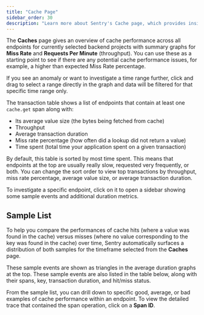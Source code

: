 ```yaml
---
title: "Cache Page"
sidebar_order: 30
description: "Learn more about Sentry's Cache page, which provides insights into cache utilization and latency, so you can investigate potential cache performance issues."
---
```


The **Caches** page gives an overview of cache performance across all endpoints for currently selected backend projects with summary graphs for **Miss Rate** and **Requests Per Minute** (throughput). You can use these as a starting point to see if there are any potential cache performance issues, for example, a higher than expected Miss Rate percentage.

 If you see an anomaly or want to investigate a time range further, click and drag to select a range directly in the graph and data will be filtered for that specific time range only.

The transaction table shows a list of endpoints that contain at least one `cache.get` span along with:

- Its average value size (the bytes being fetched from cache)
- Throughput
- Average transaction duration
- Miss rate percentage (how often did a lookup did not return a value)
- Time spent (total time your application spent on a given transaction)

By default, this table is sorted by most time spent. This means that endpoints at the top are usually really slow, requested very frequently, or both. You can change the sort order to view top transactions by throughput, miss rate percentage, average value size, or average transaction duration.

To investigate a specific endpoint, click on it to open a sidebar showing some sample events and additional duration metrics.

## Sample List

To help you compare the performances of cache hits (where a value was found in the cache) versus misses (where no value corresponding to the key was found in the cache) over time, Sentry automatically surfaces a distribution of both samples for the timeframe selected from the **Caches** page.

These sample events are shown as triangles in the average duration graphs at the top. These sample events are also listed in the table below, along with their spans, key, transaction duration, and hit/miss status.

From the sample list, you can drill down to specific good, average, or bad examples of cache performance within an endpoint. To view the detailed trace that contained the span operation, click on a **Span ID**.
